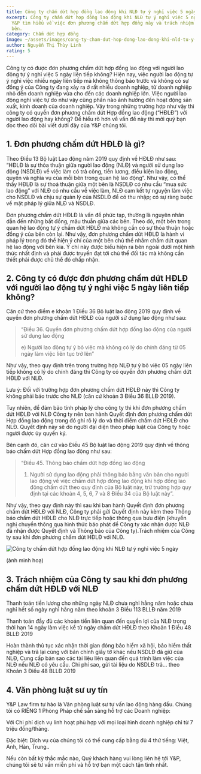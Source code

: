 ```yaml
---
title: Công ty chấm dứt hợp đồng lao động khi NLĐ tự ý nghỉ việc 5 ngày
excerpt: Công ty chấm dứt hợp đồng lao động khi NLĐ tự ý nghỉ việc 5 ngày, cùng
  Y&P tìm hiểu về việc đơn phương chấm dứt hợp đồng này và trách nhiệm của mỗi
  bên.
category: Chấm dứt hợp đồng
image: ~/assets/images/cong-ty-cham-dut-hop-dong-lao-dong-khi-nld-tu-y-nghi-viec-5-ngay.jpg
author: Nguyễn Thị Thùy Linh
rating: 5
---
```

Công ty có được đơn phương chấm dứt hợp đồng lao động với người lao động tự ý nghỉ việc 5 ngày liên tiếp không? Hiện nay, việc người lao động tự ý nghỉ việc nhiều ngày liên tiếp mà không thông báo trước và không có sự đồng ý của Công ty đang xảy ra ở rất nhiều doanh nghiệp, từ doanh nghiệp nhỏ đến doanh nghiệp vừa cho đến các doanh nghiệp lớn. Việc người lao động nghỉ việc tự do như vậy cũng phần nào ảnh hưởng đến hoạt động sản xuất, kinh doanh của doanh nghiệp. Vậy trong những trường hợp như vậy thì công ty có quyền đơn phương chấm dứt Hợp đồng lao động (“HĐLĐ”) với người lao động hay không? Để hiểu rõ hơn về vấn đề này thì mời quý bạn đọc theo dõi bài viết dưới đây của Y&P chúng tôi.

## 1. Đơn phương chấm dứt HĐLĐ là gì?

Theo Điều 13 Bộ luật Lao động năm 2019 quy định về HĐLĐ như sau: “HĐLĐ là sự thỏa thuận giữa người lao động (NLĐ) và người sử dụng lao động (NSDLĐ) về việc làm có trả công, tiền lương, điều kiện lao động, quyền và nghĩa vụ của mỗi bên trong quan hệ lao động”. Như vậy, có thể thấy HĐLĐ là sự thoả thuận giữa một bên là NSDLĐ có nhu cầu “mua sức lao động” với NLĐ có nhu cầu về việc làm, NLĐ cam kết tự nguyện làm việc cho NSDLĐ và chịu sự quản lý của NSDLĐ để có thu nhập; có sự ràng buộc về mặt pháp lý giữa NLĐ và NSDLĐ.

Đơn phương chấm dứt HĐLĐ là vấn đề phức tạp, thường là nguyên nhân dẫn đến những bất đồng, mâu thuẫn giữa các bên. Theo đó, một bên trong quan hệ lao động tự ý chấm dứt HĐLĐ mà không cần có sự thỏa thuận hoặc đồng ý của bên còn lại. Như vậy, đơn phương chấm dứt HĐLĐ là hành vi pháp lý trong đó thể hiện ý chí của một bên chủ thể nhằm chấm dứt quan hệ lao động với bên kia. Ý chí này được biểu hiện ra bên ngoài dưới một hình thức nhất định và phải được truyền đạt tới chủ thể đối tác mà không cần thiết phải được chủ thể đó chấp nhận.

## 2. Công ty có được đơn phương chấm dứt HĐLĐ với người lao động tự ý nghỉ việc 5 ngày liên tiếp không?

Căn cứ theo điểm e khoản 1 Điều 36 Bộ luật lao động 2019 quy định về quyền đơn phương chấm dứt HĐLĐ của người sử dụng lao động như sau:

> “Điều 36. Quyền đơn phương chấm dứt hợp đồng lao động của người sử dụng lao động
>
> e) Người lao động tự ý bỏ việc mà không có lý do chính đáng từ 05 ngày làm việc liên tục trở lên”

Như vậy, theo quy định trên trong trường hợp NLĐ tự ý bỏ việc 05 ngày liên tiếp không có lý do chính đáng thì Công ty có quyền đơn phương chấm dứt HĐLĐ với NLĐ.

Lưu ý: Đối với trường hợp đơn phương chấm dứt HĐLĐ này thì Công ty không phải báo trước cho NLĐ (căn cứ khoản 3 Điều 36 BLLĐ 2019).

Tuy nhiên, để đảm bảo tính pháp lý cho công ty thì khi đơn phương chấm dứt HĐLĐ với NLĐ Công ty nên ban hành Quyết định đơn phương chấm dứt Hợp đồng lao động trong đó ghi rõ lý do và thời điểm chấm dứt HĐLĐ cho NLĐ. Quyết định này sẽ do người đại diện theo pháp luật của Công ty hoặc người được ủy quyền ký.

Bên cạnh đó, căn cứ vào Điều 45 Bộ luật lao động 2019 quy định về thông báo chấm dứt Hợp đồng lao động như sau:

> “Điều 45. Thông báo chấm dứt hợp đồng lao động
>
> 1. Người sử dụng lao động phải thông báo bằng văn bản cho người lao động về việc chấm dứt hợp đồng lao động khi hợp đồng lao động chấm dứt theo quy định của Bộ luật này, trừ trường hợp quy định tại các khoản 4, 5, 6, 7 và 8 Điều 34 của Bộ luật này”.

Như vậy, theo quy định này thì sau khi ban hành Quyết định đơn phương chấm dứt HĐLĐ với NLĐ, Công ty phải gửi Quyết định này kèm theo Thông báo chấm dứt HĐLĐ cho NLĐ trực tiếp hoặc thông qua bưu điện (khuyến nghị chuyển thông qua hình thức báo phát để Công ty xác nhận được NLĐ đã nhận được Quyết định và Thông báo của Công ty).Trách nhiệm của Công ty sau khi đơn phương chấm dứt HĐLĐ với NLĐ.

![Công ty chấm dứt hợp đồng lao động khi NLĐ tự ý nghỉ việc 5 ngày](~/assets/images/cong-ty-cham-dut-hop-dong-lao-dong-khi-nld-tu-y-nghi-viec-5-ngay.webp "Công ty chấm dứt hợp đồng lao động khi NLĐ tự ý nghỉ việc 5 ngày")

(ảnh minh hoạ)

## 3. Trách nhiệm của Công ty sau khi đơn phương chấm dứt HĐLĐ với NLĐ

Thanh toán tiền lương cho những ngày NLĐ chưa nghỉ hằng năm hoặc chưa nghỉ hết số ngày nghỉ hằng năm theo khoản 3 Điều 113 BLLĐ năm 2019

Thanh toán đầy đủ các khoản tiền liên quan đến quyền lợi của NLĐ trong thời hạn 14 ngày làm việc kể từ ngày chấm dứt HĐLĐ theo  Khoản 1 Điều 48 BLLĐ 2019

Hoàn thành thủ tục xác nhận thời gian đóng bảo hiểm xã hội, bảo hiểm thất nghiệp và trả lại cùng với bản chính giấy tờ khác nếu NSDLĐ đã giữ của NLĐ, Cung cấp bản sao các tài liệu liên quan đến quá trình làm việc của NLĐ nếu NLĐ có yêu cầu. Chi phí sao, gửi tài liệu do NSDLĐ trả… theo Khoản 3 Điều 48 BLLĐ 2019

## 4. Văn phòng luật sư uy tín

Y&P Law firm tự hào là Văn phòng luật sư tư vấn lao động hàng đầu. Chúng tôi có RIÊNG 1 Phòng Pháp chế sẵn sàng hỗ trợ các Doanh nghiệp:

Với Chi phí dịch vụ linh hoạt phù hợp với mọi loại hình doanh nghiệp chỉ từ 7 triệu đồng/tháng.

Đặc biệt: Dịch vụ của chúng tôi có thể cung cấp bằng đủ 4 thứ tiếng: Việt, Anh, Hàn, Trung..

Nếu còn bất kỳ thắc mắc nào, Quý khách hàng vui lòng liên hệ tới Y&P, chúng tôi sẽ tư vấn miễn phí và hỗ trợ bạn một cách tận tình nhất.
